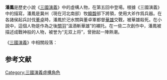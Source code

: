 {{multiple issues|
{{expand|time=2018-07-02T05:46:32+00:00}}
{{original research|time=2018-07-02T05:46:32+00:00}}
{{unreferenced|time=2018-07-02T05:46:32+00:00}}
}}
'''潘鳳'''是歷史小說《[[三國演義|三國演義]]》中的虛構人物，在第五回中登場。根據《三國演義》中的描寫，潘鳳是冀州（現在河北南部）牧[[韓馥|韓馥]]部下將領，使用大斧作爲兵器。在各諸侯起兵討伐[[董卓|董卓]]時，潘鳳於汜水關與董卓軍都督[[華雄|華雄]]交戰，被華雄殺死。在小說中，這個人物是作為之後[[關羽|關羽]]“溫酒斬華雄”的襯托。在一些二次創作中，潘鳳被描述成戰神般的人物，被誉为“无双上将”，曾掀起一陣熱潮。

《[[三國演義|三國演義]]》中相關段落：

{{quote|
忽探子來報：“華雄引鐵騎下關，用長竿挑著孫太守赤幘，來寨前大罵搦戰。”紹曰：“誰敢去戰？”袁術背後轉出驍將俞涉曰：“小將愿往。”紹喜，便著俞涉出馬。即時報來：“俞涉與華雄戰不三合，被華雄斬了。”眾大驚。太守韓馥曰：“吾有上將潘鳳，可斬華雄。”紹急令出戰。潘鳳手提大斧上馬。去不多時，飛馬來報：“潘鳳又被華雄斬了。”眾皆失色。
}}

== 参考文献 ==

[[Category:三國演義虛構角色|Category:三國演義虛構角色]]